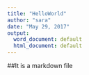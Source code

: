 ---
title: "HelloWorld"
author: "sara"
date: "May 29, 2017"
output:
  word_document: default
  html_document: default
---

##It is a markdown file